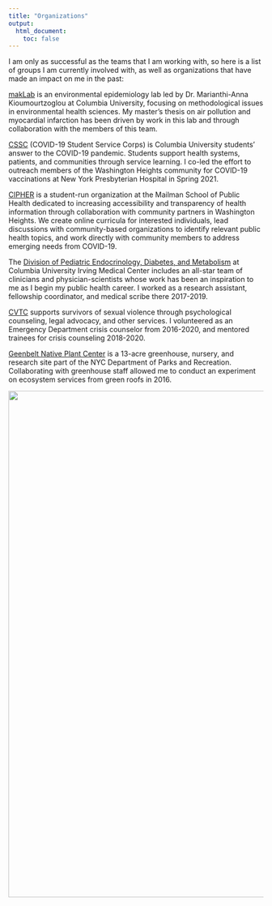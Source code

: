 ```yaml
---
title: "Organizations"
output: 
  html_document:
    toc: false
---
```


I am only as successful as the teams that I am working with, so here is a list of groups I am currently involved with, as well as organizations that have made an impact on me in the past:

[makLab](https://marianthi.github.io/makLAB.github.io/index.html) is an environmental epidemiology lab led by Dr. Marianthi-Anna Kioumourtzoglou at Columbia University, focusing on methodological issues in environmental health sciences. My master's thesis on air pollution and myocardial infarction has been driven by work in this lab and through collaboration with the members of this team.

[CSSC](https://www.vagelos.columbia.edu/education/student-resources/covid-19-student-service-corps-cssc) (COVID-19 Student Service Corps) is Columbia University students' answer to the COVID-19 pandemic. Students support health systems, patients, and communities through service learning. I co-led the effort to outreach members of the Washington Heights community for COVID-19 vaccinations at New York Presbyterian Hospital in Spring 2021.

[CIPHER](https://www.decipherpubhealth.org/) is a student-run organization at the Mailman School of Public Health dedicated to increasing accessibility and transparency of health information through collaboration with community partners in Washington Heights. We create online curricula for interested individuals, lead discussions with community-based organizations to identify relevant public health topics, and work directly with community members to address emerging needs from COVID-19.

The [Division of Pediatric Endocrinology, Diabetes, and Metabolism](https://www.pediatrics.columbia.edu/about-us/divisions/endocrinology-diabetes-and-metabolism) at Columbia University Irving Medical Center includes an all-star team of clinicians and physician-scientists whose work has been an inspiration to me as I begin my public health career. I worked as a research assistant, fellowship coordinator, and medical scribe there 2017-2019.

[CVTC](https://www.cvtcnyc.org/) supports survivors of sexual violence through psychological counseling, legal advocacy, and other services. I volunteered as an Emergency Department crisis counselor from 2016-2020, and mentored trainees for crisis counseling 2018-2020.

[Geenbelt Native Plant Center](https://www.nycgovparks.org/greening/greenbelt-native-plant-center) is a 13-acre greenhouse, nursery, and research site part of the NYC Department of Parks and Recreation. Collaborating with greenhouse staff allowed me to conduct an experiment on ecosystem services from green roofs in 2016.

<img align="bottom" width="1000" src="images/mountains.jpg">